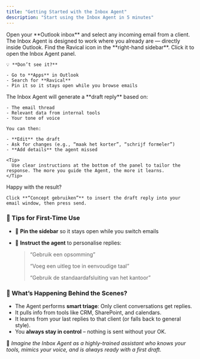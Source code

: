 ```yaml
---
title: "Getting Started with the Inbox Agent"
description: "Start using the Inbox Agent in 5 minutes"
---
```


<Steps>
  <Step title="Open Outlook & Pick an Email">
    Open your **Outlook inbox** and select any incoming email from a client. The Inbox Agent is designed to work where you already are — directly inside Outlook.
  </Step>
  <Step title="Launch the Inbox Agent">
    Find the Ravical icon in the **right-hand sidebar**. Click it to open the Inbox Agent panel.

    💡 **Don’t see it?**

    - Go to **Apps** in Outlook
    - Search for **Ravical**
    - Pin it so it stays open while you browse emails
  </Step>
  <Step title="Review & Refine the Draft">
    The Inbox Agent will generate a **draft reply** based on:

    - The email thread
    - Relevant data from internal tools
    - Your tone of voice

    You can then:

    - **Edit** the draft
    - Ask for changes (e.g., “maak het korter”, “schrijf formeler”)
    - **Add details** the agent missed

    <Tip>
      Use clear instructions at the bottom of the panel to tailor the response. The more you guide the Agent, the more it learns.
    </Tip>
  </Step>
  <Step title="Use and Send">
    Happy with the result?

    Click **“Concept gebruiken”** to insert the draft reply into your email window, then press send.
  </Step>
</Steps>

### **🔹 Tips for First-Time Use**

- 📌 **Pin the sidebar** so it stays open while you switch emails
- 📝 **Instruct the agent** to personalise replies:

  > “Gebruik een opsomming”
  >
  > “Voeg een uitleg toe in eenvoudige taal”
  >
  > “Gebruik de standaardafsluiting van het kantoor”

### **🔹 What’s Happening Behind the Scenes?**

- The Agent performs **smart triage**: Only client conversations get replies.
- It pulls info from tools like CRM, SharePoint, and calendars.
- It learns from your last replies to that client (or falls back to general style).
- You **always stay in control** – nothing is sent without your OK.

🧠 _Imagine the Inbox Agent as a highly-trained assistant who knows your tools, mimics your voice, and is always ready with a first draft._